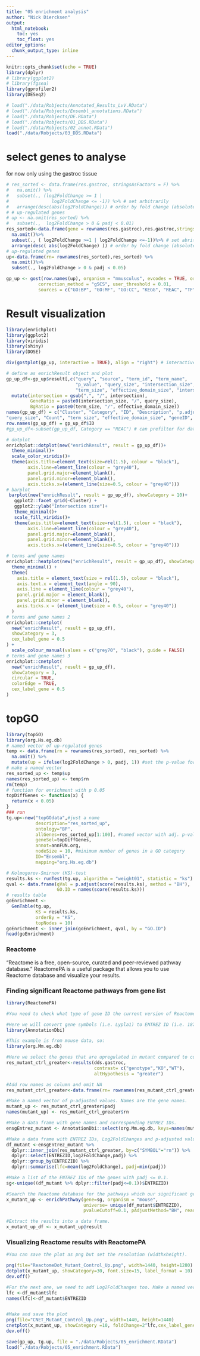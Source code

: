 ```yaml
---
title: "05 enrichment analysis"
author: "Nick Diercksen"
output:
  html_notebook:
    toc: yes
    toc_float: yes
editor_options: 
  chunk_output_type: inline
---
```


```r
knitr::opts_chunk$set(echo = TRUE)
library(dplyr)
# library(ggplot2)
# library(fgsea)
library(gprofiler2)
library(DESeq2)
```



```r
# load("./data/Robjects/Annotated_Results_LvV.RData")
# load("./data/Robjects/Ensembl_annotations.RData")
# load("./data/Robjects/DE.RData")
# load("./data/Robjects/01_DDS.RData")
# load("./data/Robjects/02_annot.RData")
load("./data/Robjects/03_DDS.RData")
```


# select genes to analyse
for now only using the gastroc tissue
```r
# res_sorted <- data.frame(res.gastroc, stringsAsFactors = F) %>%
#   na.omit() %>%
#   subset(., (log2FoldChange >= 1 |
#                log2FoldChange <= -1)) %>% # set arbitrarily
#   arrange(desc(abs(log2FoldChange))) # order by fold change (absolute value)
# # up-regulated genes
# up <- na.omit(res_sorted) %>%
#   subset(.,  log2FoldChange > 0 & padj < 0.01)
res_sorted<-data.frame(gene = rownames(res.gastroc),res.gastroc,stringsAsFactors = F)%>%
  na.omit()%>%
  subset(., ( log2FoldChange >=1 | log2FoldChange <=-1))%>% # set abritarily
  arrange(desc( abs(log2FoldChange) )) # order by fold change (absolute value)
# up-regulated genes
up<-data.frame(rn= rownames(res_sorted),res_sorted) %>%
  na.omit()%>%
  subset(., log2FoldChange > 0 & padj < 0.05)

```

```r
gp_up <- gost(row.names(up), organism = "mmusculus", evcodes = TRUE, ordered_query = TRUE,
            correction_method = "gSCS", user_threshold = 0.01, 
            sources = c("GO:BP", "GO:MF", "GO:CC", "KEGG", "REAC", "TF", "MIRNA", "CORUM", "HP", "HPA", "WP")) # ordered by foldchange; evcodes generates gene names (makes run time longer though)
```


# Result visualization

```r
library(enrichplot)
library(ggplot2)
library(viridis)
library(shiny)
library(DOSE)

div(gostplot(gp_up, interactive = TRUE), align = "right") # interactive plot; circle sizes are in accordance with corresponding term size; term location on the x-axis is fixed and terms from the same GO subtree are located closer to each other

# define as enrichResult object and plot
gp_up_df<-gp_up$result[,c("query", "source", "term_id", "term_name",
                          "p_value", "query_size", "intersection_size",
                          "term_size", "effective_domain_size", "intersection")]%>%
  mutate(intersection = gsub(",", "/", intersection),
         GeneRatio = paste0(intersection_size, "/", query_size),
         BgRatio = paste0(term_size, "/", effective_domain_size))
names(gp_up_df) = c("Cluster", "Category", "ID", "Description", "p.adjust",
"query_size", "Count", "term_size", "effective_domain_size", "geneID", "GeneRatio", "BgRatio")
row.names(gp_up_df) = gp_up_df$ID
#gp_up_df<-subset(gp_up_df, Category == "REAC") # can prefilter for databases of interest

# dotplot
enrichplot::dotplot(new("enrichResult", result = gp_up_df))+
  theme_minimal()+
  scale_color_viridis()+
  theme(axis.title=element_text(size=rel(1.5), colour = "black"),
        axis.line=element_line(colour = "grey40"),
        panel.grid.major=element_blank(),
        panel.grid.minor=element_blank(),
        axis.ticks.x=(element_line(size=0.5, colour = "grey40")))
# barplot
 barplot(new("enrichResult", result = gp_up_df), showCategory = 10)+
   ggplot2::facet_grid(~Cluster) +
   ggplot2::ylab("Intersection size")+
   theme_minimal()+
   scale_fill_viridis()+
   theme(axis.title=element_text(size=rel(1.5), colour = "black"),
        axis.line=element_line(colour = "grey40"),
        panel.grid.major=element_blank(),
        panel.grid.minor=element_blank(),
        axis.ticks.x=(element_line(size=0.5, colour = "grey40")))
```


```r
# terms and gene names
enrichplot::heatplot(new("enrichResult", result = gp_up_df), showCategory = 10) +
  theme_minimal() +
  theme(
    axis.title = element_text(size = rel(1.5), colour = "black"),
    axis.text.x = element_text(angle = 90),
    axis.line = element_line(colour = "grey40"),
    panel.grid.major = element_blank(),
    panel.grid.minor = element_blank(),
    axis.ticks.x = (element_line(size = 0.5, colour = "grey40"))
  )
# terms and gene names 2
enrichplot::cnetplot(
  new("enrichResult", result = gp_up_df),
  showCategory = 3,
  cex_label_gene = 0.5
) +
  scale_colour_manual(values = c("grey70", "black"), guide = FALSE)
# terms and gene names 3
enrichplot::cnetplot(
  new("enrichResult", result = gp_up_df),
  showCategory = 3,
  circular = TRUE,
  colorEdge = TRUE,
  cex_label_gene = 0.5
)

```

# topGO

```r
library(topGO)
library(org.Hs.eg.db)
# named vector of up-regulated genes
temp <- data.frame(rn = rownames(res_sorted), res_sorted) %>%
  na.omit() %>%
  mutate(up = ifelse(log2FoldChange > 0, padj, 1)) #set the p-value for down regulations to 1
# make a named vector
res_sorted_up <- temp$up
names(res_sorted_up) <- temp$rn
rm(temp)
# function for enrichment with p 0.05
topDiffGenes <- function(x) {
  return(x < 0.05)
}
### run
tg.up<-new("topGOdata",#just a name
           description="res_sorted_up",
           ontology="BP",
           allGenes=res_sorted_up[1:100], #named vector with adj. p-values
           geneSel=topDiffGenes,
           annot=annFUN.org,
           nodeSize = 10, #minimum number of genes in a GO category
           ID="Ensembl",
           mapping="org.Hs.eg.db")

# Kolmogorov-Smirnov (KS)-test
results.ks <- runTest(tg.up, algorithm = "weight01", statistic = "ks")
qval <- data.frame(qVal = p.adjust(score(results.ks), method = "BH"),
                   GO.ID = names(score(results.ks)))
# results table
goEnrichment <-
  GenTable(tg.up,
           KS = results.ks,
           orderBy = "KS",
           topNodes = 10)
goEnrichment <- inner_join(goEnrichment, qval, by = "GO.ID")
head(goEnrichment)

```


### Reactome

"Reactome is a free, open-source, curated and peer-reviewed pathway database." ReactomePA is a useful package that allows you to use Reactome database and visualize your results.

### Finding significant Reactome pathways from gene list

```r
library(ReactomePA)

#You need to check what type of gene ID the current version of ReactomePA accepts: This can be ENTREZ ID, ENSEMBL ID etc.

#Here we will convert gene symbols (i.e. Lypla1) to ENTREZ ID (i.e. 18777). For this we need the following packages:
library(AnnotationDbi) 

#This example is from mouse data, so:
library(org.Mm.eg.db)

#Here we select the genes that are upregulated in mutant compared to control
res_mutant_ctrl_greater<-results(dds.gastroc, 
                                 contrast= c("genotype","KO","WT"),
                                 altHypothesis = "greater") 

#Add row names as column and omit NA
res_mutant_ctrl_greater<-data.frame(rn= rownames(res_mutant_ctrl_greater),res_mutant_ctrl_greater) %>% na.omit()

#Make a named vector of p-adjusted values. Names are the gene names.
mutant_up <- res_mutant_ctrl_greater$padj 
names(mutant_up) <- res_mutant_ctrl_greater$rn

#Make a data frame with gene names and corresponding ENTREZ IDs.
ensgEntrez_mutant <- AnnotationDbi::select(org.Mm.eg.db, keys=names(mutant_up), columns='ENSEMBLID', keytype='SYMBOL')

#Make a data frame with ENTREZ IDs, Log2FoldChanges and p-adjusted values.
df_mutant <-ensgEntrez_mutant %>%
  dplyr::inner_join(res_mutant_ctrl_greater, by=c("SYMBOL"="rn")) %>% 
  dplyr::select(ENTREZID,log2FoldChange,padj) %>% 
  dplyr::group_by(ENTREZID) %>%
  dplyr::summarise(lfc=mean(log2FoldChange), padj=min(padj))

#Make a list of the ENTREZ IDs of the genes with padj <= 0.1.
sg<-unique((df_mutant %>% dplyr::filter(padj<=0.1))$ENTREZID)

#Search the Reactome database for the pathways which our significant genes are annotated to. 
x_mutant_up <- enrichPathway(gene=sg, organism = "mouse", 
                             universe= unique(df_mutant$ENTREZID), 
                             pvalueCutoff=0.1, pAdjustMethod="BH", readable=T)

#Extract the results into a data frame.
x_mutant_up_df <- x_mutant_up@result
```

### Visualizing Reactome results with ReactomePA

```r
#You can save the plot as png but set the resolution (widthxheight).

png(file="ReactomeDot_Mutant_Control_Up.png", width=1440, height=1280)
dotplot(x_mutant_up, showCategory=30, font.size=15, label_format = 10) + ggtitle("Mutant vs Control Upregulated") + theme(plot.title = element_text(size = 30, face = "bold"))
dev.off()

#For the next one, we need to add Log2FoldChanges too. Make a named vector just like we did with p-adjusted values before.
lfc <-df_mutant$lfc
names(lfc)<-df_mutant$ENTREZID


#Make and save the plot
png(file="CNET_Mutant_Control_Up.png", width=1440, height=1440)
cnetplot(x_mutant_up, showCategory =10, foldChange=2^lfc,cex_label_gene = 1.2, cex_label_category = 1.8) + ggtitle("Mutant vs Control Upregulated") + theme(plot.title = element_text(size = 40, face = "bold"))
dev.off()
```



```r
save(gp_up, tg.up, file = "./data/Robjects/05_enrichment.RData")
load("./data/Robjects/05_enrichment.RData")
```

